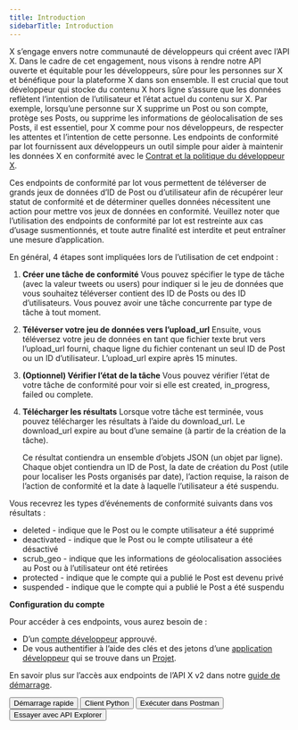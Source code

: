 ```yaml
---
title: Introduction
sidebarTitle: Introduction
---
```



X s’engage envers notre communauté de développeurs qui créent avec l’API X. Dans le cadre de cet engagement, nous visons à rendre notre API ouverte et équitable pour les développeurs, sûre pour les personnes sur X et bénéfique pour la plateforme X dans son ensemble. Il est crucial que tout développeur qui stocke du contenu X hors ligne s’assure que les données reflètent l’intention de l’utilisateur et l’état actuel du contenu sur X. Par exemple, lorsqu’une personne sur X supprime un Post ou son compte, protège ses Posts, ou supprime les informations de géolocalisation de ses Posts, il est essentiel, pour X comme pour nos développeurs, de respecter les attentes et l’intention de cette personne. Les endpoints de conformité par lot fournissent aux développeurs un outil simple pour aider à maintenir les données X en conformité avec le [Contrat et la politique du développeur X](https://developer.x.com/en/developer-terms/policy). 

Ces endpoints de conformité par lot vous permettent de téléverser de grands jeux de données d’ID de Post ou d’utilisateur afin de récupérer leur statut de conformité et de déterminer quelles données nécessitent une action pour mettre vos jeux de données en conformité. Veuillez noter que l’utilisation des endpoints de conformité par lot est restreinte aux cas d’usage susmentionnés, et toute autre finalité est interdite et peut entraîner une mesure d’application.

En général, 4 étapes sont impliquées lors de l’utilisation de cet endpoint :

1. **Créer une tâche de conformité**
   Vous pouvez spécifier le type de tâche (avec la valeur tweets ou users) pour indiquer si le jeu de données que vous souhaitez téléverser contient des ID de Posts ou des ID d’utilisateurs. Vous pouvez avoir une tâche concurrente par type de tâche à tout moment.
2. **Téléverser votre jeu de données vers l’upload\_url**
   Ensuite, vous téléversez votre jeu de données en tant que fichier texte brut vers l’upload\_url fourni, chaque ligne du fichier contenant un seul ID de Post ou un ID d’utilisateur. L’upload\_url expire après 15 minutes.
3. **(Optionnel) Vérifier l’état de la tâche**
   Vous pouvez vérifier l’état de votre tâche de conformité pour voir si elle est created, in\_progress, failed ou complete.
4. **Télécharger les résultats**
   Lorsque votre tâche est terminée, vous pouvez télécharger les résultats à l’aide du download\_url. Le download\_url expire au bout d’une semaine (à partir de la création de la tâche).

   Ce résultat contiendra un ensemble d’objets JSON (un objet par ligne). Chaque objet contiendra un ID de Post, la date de création du Post (utile pour localiser les Posts organisés par date), l’action requise, la raison de l’action de conformité et la date à laquelle l’utilisateur a été suspendu.

Vous recevrez les types d’événements de conformité suivants dans vos résultats :

- deleted - indique que le Post ou le compte utilisateur a été supprimé
- deactivated - indique que le Post ou le compte utilisateur a été désactivé
- scrub\_geo - indique que les informations de géolocalisation associées au Post ou à l’utilisateur ont été retirées
- protected - indique que le compte qui a publié le Post est devenu privé
- suspended - indique que le compte qui a publié le Post a été suspendu

**Configuration du compte**

Pour accéder à ces endpoints, vous aurez besoin de :

- D’un [compte développeur](https://developer.x.com/en/portal/petition/essential/basic-info) approuvé.
- De vous authentifier à l’aide des clés et des jetons d’une [application développeur](/fr/resources/fundamentals/developer-apps) qui se trouve dans un [Projet](/fr/resources/fundamentals/projects). 

En savoir plus sur l’accès aux endpoints de l’API X v2 dans notre [guide de démarrage](/fr/x-api/getting-started/getting-access).

<div className="flex space-x-2">
  <Button href="/fr/x-api/compliance/batch-compliance/quickstart">
    Démarrage rapide
  </Button>

  <Button href="https://github.com/xdevplatform/compliant-client">
    Client Python
  </Button>

  <Button href="https://app.getpostman.com/run-collection/9956214-784efcda-ed4c-4491-a4c0-a26470a67400">
    Exécuter dans Postman
  </Button>

  <Button href="https://developer.x.com/apitools/api?endpoint=/2/compliance/jobs">
    Essayer avec API Explorer
  </Button>
</div>
